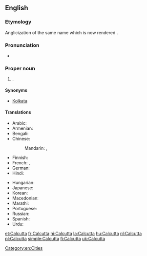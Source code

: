 ==English==

===Etymology===
Anglicization of the same {{etyl|bn|en}} name which is now rendered {{term|Kolkata|lang=en}}.

===Pronunciation===
* {{IPA|/kælˈkʌtə/|lang=en}}

===Proper noun===
{{en-proper noun}}

# {{former name of|Kolkata|lang=en|nodot=1}} {{gloss|the state capital of [[West Bengal]], [[India]]}}.

====Synonyms====
* [[Kolkata]]

====Translations====
{{trans-top|former name of Kolkata, the capital of West Bengal}}
* Arabic: {{t|ar|كالكوتا|f|tr=kalkuuta}}
* Armenian: {{t|hy|Կալկաթա|tr=Kalkat’a}}
* Bengali: {{t+|bn|কলকাতা|tr=Kôlkātā}}
* Chinese:
*: Mandarin: {{t|cmn|加爾各答|sc=Hani}}, {{t+|cmn|加尔各答|tr=Jiā'ěrgèdá|sc=Hani}}
* Finnish: {{t|fi|Kalkutta}}
* French: {{t+|fr|Calcutta|m}}, {{t|fr|Kolkata|m}}
* German: {{t+|de|Kalkutta|n}}
* Hindi: {{t+|hi|कोलकाता|tr=Kolkātā}}
{{trans-mid}}
* Hungarian: {{t+|hu|Kalkutta}}
* Japanese: {{t|ja|カルカッタ|tr=Karukatta}}
* Korean: {{t|ko|캘커타|tr=Kaelkeota|sc=Hang}}
* Macedonian: {{t|mk|Калкута|f|tr=Kalkúta}}
* Marathi: {{t|mr|कलकत्ता|tr=kalakattā|sc=Deva}}
* Portuguese: {{t|pt|Calcutá|f}}
* Russian: {{t|ru|Калькутта|f|tr=Kal’kútta}}
* Spanish: {{t+|es|Calcuta}}
* Urdu: {{t|ur|کلکتہ|tr=Kolkātā}}
{{trans-bottom}}

{{trans-see|current name of the city|Kolkata}}

{{sisterlinks|Kolkata}}

[[Category:en:Cities]]

[[et:Calcutta]]
[[fr:Calcutta]]
[[hi:Calcutta]]
[[la:Calcutta]]
[[hu:Calcutta]]
[[nl:Calcutta]]
[[pl:Calcutta]]
[[simple:Calcutta]]
[[fi:Calcutta]]
[[uk:Calcutta]]